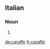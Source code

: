==Italian==

===Noun===
{{head|it|plural|g=f}}

# {{plural of|caraffa|lang=it}}

[[de:caraffe]]
[[fr:caraffe]]
